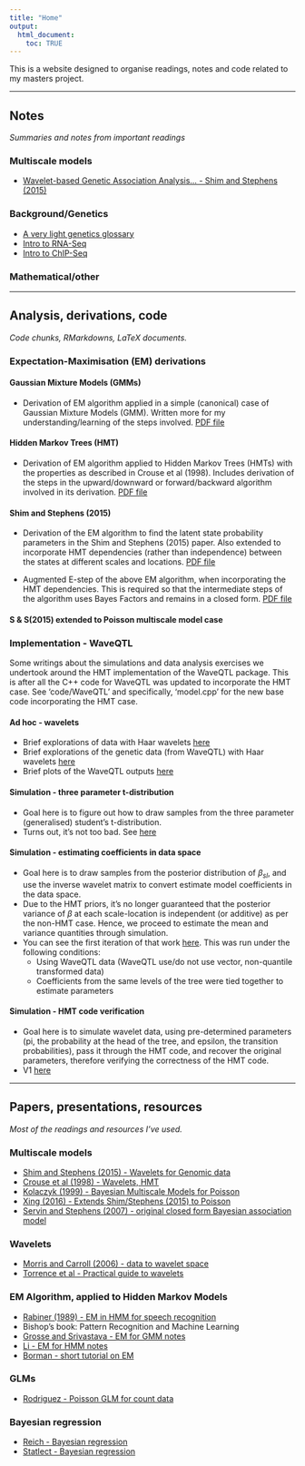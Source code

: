 ---
title: "Home"
output:
  html_document:
    toc: TRUE
---

This is a website designed to organise readings, notes and code related to my masters project.

***

## Notes
_Summaries and notes from important readings_

### Multiscale models
- [Wavelet-based Genetic Association Analysis... - Shim and Stephens (2015)](wavelets_shim_stephens_2014.html)

### Background/Genetics
- [A very light genetics glossary](genetics_glossary.html)
- [Intro to RNA-Seq](StatQuest_Intro_RNA_seq.html)
- [Intro to ChIP-Seq](StatQuest_Intro_ChIP_seq.html)

### Mathematical/other

***

## Analysis, derivations, code
_Code chunks, RMarkdowns, LaTeX documents._

### Expectation-Maximisation (EM) derivations

#### Gaussian Mixture Models (GMMs)

- Derivation of EM algorithm applied in a simple (canonical) case of Gaussian Mixture Models (GMM). Written more for my understanding/learning of the steps involved. [PDF file](EM_algo_GMM.pdf)

#### Hidden Markov Trees (HMT)
 
- Derivation of EM algorithm applied to Hidden Markov Trees (HMTs) with the properties as described in Crouse et al (1998). Includes derivation of the steps in the upward/downward or forward/backward algorithm involved in its derivation. [PDF file](EM_algo_HMT.pdf)
 
#### Shim and Stephens (2015)
- Derivation of the EM algorithm to find the latent state probability parameters in the Shim and Stephens (2015) paper. Also extended to incorporate HMT dependencies (rather than independence) between the states at different scales and locations. [PDF file](EM_algo_Shim_Stephens_2015_v2.pdf)

- Augmented E-step of the above EM algorithm, when incorporating the HMT dependencies. This is required so that the intermediate steps of the algorithm uses Bayes Factors and remains in a closed form. [PDF file](EM_algo_Shim_Stephens_E_step.pdf)

#### S & S(2015) extended to Poisson multiscale model case

### Implementation - WaveQTL
Some writings about the simulations and data analysis exercises we undertook around the HMT implementation of the WaveQTL package. This is after all the C++ code for WaveQTL was updated to incorporate the HMT case. See 'code/WaveQTL' and specifically, 'model.cpp' for the new base code incorporating the HMT case.

#### Ad hoc - wavelets
- Brief explorations of data with Haar wavelets [here](Wavelets_in_R.html)
- Brief explorations of the genetic data (from WaveQTL) with Haar wavelets [here](Intro_genotype_wlets.html)
- Brief plots of the WaveQTL outputs [here](Intro_genotype_wlets_plots.html)

#### Simulation - three parameter t-distribution
- Goal here is to figure out how to draw samples from the three parameter (generalised) student's t-distribution.
- Turns out, it's not too bad. See [here](tdist_3_param.html)

#### Simulation - estimating coefficients in data space
- Goal here is to draw samples from the posterior distribution of $\beta_{sl}$, and use the inverse wavelet matrix to convert estimate model coefficients in the data space.
- Due to the HMT priors, it's no longer guaranteed that the posterior variance of $\beta$ at each scale-location is independent (or additive) as per the non-HMT case. Hence, we proceed to estimate the mean and variance quantities through simulation.
- You can see the first iteration of that work [here](sim1_waveqtl_hmt_gamma_phi.html). This was run under the following conditions:
	- Using WaveQTL data (WaveQTL use/do not use vector, non-quantile transformed data)
	- Coefficients from the same levels of the tree were tied together to estimate parameters


#### Simulation - HMT code verification
- Goal here is to simulate wavelet data, using pre-determined parameters (pi, the probability at the head of the tree, and epsilon, the transition probabilities), pass it through the HMT code, and recover the original parameters, therefore verifying the correctness of the HMT code.
- V1 [here](sim2_waveqtl_hmt_recover_params.html)

***

## Papers, presentations, resources
_Most of the readings and resources I've used._

### Multiscale models
- [Shim and Stephens (2015) - Wavelets for Genomic data](https://www.ncbi.nlm.nih.gov/pmc/articles/PMC5795621/)
- [Crouse et al (1998) - Wavelets, HMT](https://ieeexplore.ieee.org/abstract/document/668544)
- [Kolaczyk (1999) - Bayesian Multiscale Models for Poisson](https://www.tandfonline.com/doi/abs/10.1080/01621459.1999.10474197)
- [Xing (2016) - Extends Shim/Stephens (2015) to Poisson](https://search.proquest.com/openview/2b17b34545bbb5c3eab53b48983d41c8/1?pq-origsite=gscholar&cbl=18750&diss=y)
- [Servin and Stephens (2007) - original closed form Bayesian association model](https://journals.plos.org/plosgenetics/article?id=10.1371/journal.pgen.0030114)

### Wavelets
- [Morris and Carroll (2006) - data to wavelet space](https://rss.onlinelibrary.wiley.com/doi/abs/10.1111/j.1467-9868.2006.00539.x)
- [Torrence et al - Practical guide to wavelets](https://journals.ametsoc.org/doi/abs/10.1175/1520-0477(1998)079%3C0061:APGTWA%3E2.0.CO;2)

### EM Algorithm, applied to Hidden Markov Models
- [Rabiner (1989) - EM in HMM for speech recognition](https://ieeexplore.ieee.org/abstract/document/18626)
- Bishop's book: Pattern Recognition and Machine Learning
- [Grosse and Srivastava - EM for GMM notes](http://www.cs.toronto.edu/~rgrosse/csc321/mixture_models.pdf)
- [Li - EM for HMM notes](http://www.personal.psu.edu/jol2/course/stat597e/notes2/hmm.pdf)
- [Borman - short tutorial on EM](https://www.cs.utah.edu/~piyush/teaching/EM_algorithm.pdf)

### GLMs
- [Rodriguez - Poisson GLM for count data](https://data.princeton.edu/wws509/notes/c4.pdf)

### Bayesian regression
- [Reich - Bayesian regression](https://www4.stat.ncsu.edu/~reich/ABA/notes/BLR.pdf)
- [Statlect - Bayesian regression](https://www.statlect.com/fundamentals-of-statistics/Bayesian-regression)
